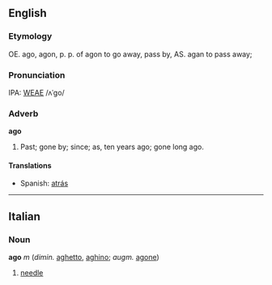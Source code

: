 ==English==
===Etymology===
OE. ago, agon, p. p. of agon to go away, pass by, AS. agan to pass away;

===Pronunciation===
IPA: [[WEAE]] /ʌˈgo/

===Adverb===
'''ago'''

# Past; gone by; since; as, ten years ago; gone long ago.

====Translations====
*Spanish: [[atrás]]
----

==Italian==
===Noun===
'''ago''' ''m'' (''dimin.'' [[aghetto]], [[aghino]]; ''augm.'' [[agone]])

# [[needle]]